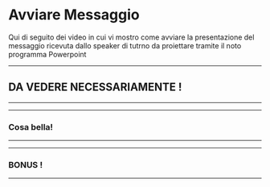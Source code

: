 # Avviare Messaggio

Qui di seguito dei video in cui vi mostro come avviare la presentazione del messaggio ricevuta dallo speaker di tutrno da proiettare tramite il noto programma Powerpoint

---
## DA VEDERE NECESSARIAMENTE !

<VideoPlayer url='https://youtu.be/eRYr9hMgVhw' />

---
---
### Cosa bella! 
<VideoPlayer url='https://youtu.be/jS9sB9UJlbM' />

---
---
### BONUS ! 
<VideoPlayer  url='https://youtube.com/shorts/YVWiugqHocs' />

---
